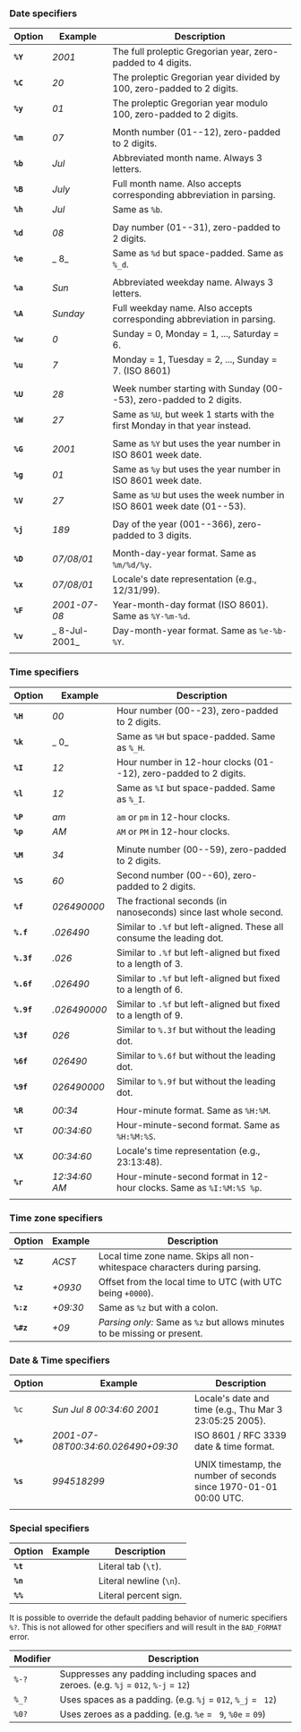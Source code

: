 ### Date specifiers

| **Option** | Example  | Description                                                                |
|-------|----------|----------------------------------------------------------------------------|
| **`%Y`** | _2001_   | The full proleptic Gregorian year, zero-padded to 4 digits.           |
| **`%C`** | _20_     | The proleptic Gregorian year divided by 100, zero-padded to 2 digits. |
| **`%y`** | _01_     | The proleptic Gregorian year modulo 100, zero-padded to 2 digits.     |
|       |          |                                                                            |
| **`%m`** | _07_     | Month number (01--12), zero-padded to 2 digits.                            |
| **`%b`** | _Jul_    | Abbreviated month name. Always 3 letters.                                  |
| **`%B`** | _July_   | Full month name. Also accepts corresponding abbreviation in parsing.       |
| **`%h`** | _Jul_    | Same as `%b`.                                                              |
|       |          |                                                                            |
| **`%d`** | _08_     | Day number (01--31), zero-padded to 2 digits.                              |
| **`%e`** | _ 8_     | Same as `%d` but space-padded. Same as `%_d`.                              |
|       |          |                                                                            |
| **`%a`** | _Sun_    | Abbreviated weekday name. Always 3 letters.                                |
| **`%A`** | _Sunday_ | Full weekday name. Also accepts corresponding abbreviation in parsing.     |
| **`%w`** | _0_      | Sunday = 0, Monday = 1, ..., Saturday = 6.                                 |
| **`%u`** | _7_      | Monday = 1, Tuesday = 2, ..., Sunday = 7. (ISO 8601)                       |
|       |          |                                                                            |
| **`%U`** | _28_     | Week number starting with Sunday (00--53), zero-padded to 2 digits.   |
| **`%W`** | _27_     | Same as `%U`, but week 1 starts with the first Monday in that year instead.|
|       |          |                                                                            |
| **`%G`** | _2001_   | Same as `%Y` but uses the year number in ISO 8601 week date.          |
| **`%g`** | _01_     | Same as `%y` but uses the year number in ISO 8601 week date.          |
| **`%V`** | _27_     | Same as `%U` but uses the week number in ISO 8601 week date (01--53). |
|       |          |                                                                            |
| **`%j`** | _189_    | Day of the year (001--366), zero-padded to 3 digits.                       |
|       |          |                                                                            |
| **`%D`** | _07/08/01_    | Month-day-year format. Same as `%m/%d/%y`.                            |
| **`%x`** | _07/08/01_    | Locale's date representation (e.g., 12/31/99).                        |
| **`%F`** | _2001-07-08_  | Year-month-day format (ISO 8601). Same as `%Y-%m-%d`.                 |
| **`%v`** | _ 8-Jul-2001_ | Day-month-year format. Same as `%e-%b-%Y`.                            |
|       |          |                                                                            |

### Time specifiers

| **Option** | Example  | Description                                                                |
|-------|----------|----------------------------------------------------------------------------|
| **`%H`** | _00_     | Hour number (00--23), zero-padded to 2 digits.                             |
| **`%k`** | _ 0_     | Same as `%H` but space-padded. Same as `%_H`.                              |
| **`%I`** | _12_     | Hour number in 12-hour clocks (01--12), zero-padded to 2 digits.           |
| **`%l`** | _12_     | Same as `%I` but space-padded. Same as `%_I`.                              |
|       |          |                                                                            |
| **`%P`** | _am_     | `am` or `pm` in 12-hour clocks.                                            |
| **`%p`** | _AM_     | `AM` or `PM` in 12-hour clocks.                                            |
|       |          |                                                                            |
| **`%M`** | _34_     | Minute number (00--59), zero-padded to 2 digits.                           |
| **`%S`** | _60_     | Second number (00--60), zero-padded to 2 digits.                      |
| **`%f`** | _026490000_   | The fractional seconds (in nanoseconds) since last whole second. |
| **`%.f`** | _.026490_| Similar to `.%f` but left-aligned. These all consume the leading dot. |
| **`%.3f`** | _.026_        | Similar to `.%f` but left-aligned but fixed to a length of 3.    |
| **`%.6f`** | _.026490_     | Similar to `.%f` but left-aligned but fixed to a length of 6.    |
| **`%.9f`** | _.026490000_  | Similar to `.%f` but left-aligned but fixed to a length of 9.    |
| **`%3f`** | _026_         | Similar to `%.3f` but without the leading dot.                   |
| **`%6f`** | _026490_      | Similar to `%.6f` but without the leading dot.                   |
| **`%9f`** | _026490000_   | Similar to `%.9f` but without the leading dot.                   |
|       |               |                                                                       |
| **`%R`** | _00:34_       | Hour-minute format. Same as `%H:%M`.                                  |
| **`%T`** | _00:34:60_    | Hour-minute-second format. Same as `%H:%M:%S`.                        |
| **`%X`** | _00:34:60_    | Locale's time representation (e.g., 23:13:48).                        |
| **`%r`** | _12:34:60 AM_ | Hour-minute-second format in 12-hour clocks. Same as `%I:%M:%S %p`.   |
|       |          |                                                                            |

### Time zone specifiers

| **Option** | Example  | Description                                                                |
|-------|----------|----------------------------------------------------------------------------|
| **`%Z`** | _ACST_   | Local time zone name. Skips all non-whitespace characters during parsing. |
| **`%z`** | _+0930_  | Offset from the local time to UTC (with UTC being `+0000`).                |
| **`%:z`** | _+09:30_ | Same as `%z` but with a colon.                                             |
| **`%#z`** | _+09_    | *Parsing only:* Same as `%z` but allows minutes to be missing or present.  |

### Date & Time specifiers

| **Option** | Example  | Description                                                                |
|-------|----------|----------------------------------------------------------------------------|
|`%c`|_Sun Jul  8 00:34:60 2001_|Locale's date and time (e.g., Thu Mar  3 23:05:25 2005).       |
| **`%+`** | _2001-07-08T00:34:60.026490+09:30_ | ISO 8601 / RFC 3339 date & time format.     |
|       |               |                                                                       |
| **`%s`** | _994518299_   | UNIX timestamp, the number of seconds since 1970-01-01 00:00 UTC.|
|       |          |                                                                            |

### Special specifiers

| **Option** | Example  | Description                                                                |
|-------|----------|----------------------------------------------------------------------------|
| **`%t`**  |          | Literal tab (`\t`).                                                        |
| **`%n`**  |          | Literal newline (`\n`).                                                    |
| **`%%`**  |          | Literal percent sign.                                                      |

It is possible to override the default padding behavior of numeric specifiers `%?`.
This is not allowed for other specifiers and will result in the `BAD_FORMAT` error.

Modifier | Description
-------- | -----------
`%-?`    | Suppresses any padding including spaces and zeroes. (e.g. `%j` = `012`, `%-j` = `12`)
`%_?`    | Uses spaces as a padding. (e.g. `%j` = `012`, `%_j` = ` 12`)
`%0?`    | Uses zeroes as a padding. (e.g. `%e` = ` 9`, `%0e` = `09`)
